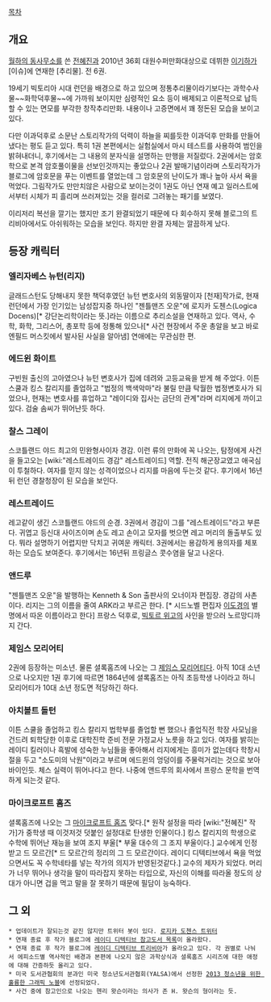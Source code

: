[[목차]]

== 개요 ==
[[월하의 동사무소]]를 쓴 [[전혜진]]과 2010년 36회 대원수퍼만화대상으로 데뷔한 [[이기하]]가 [이슈]에 연재한 [추리물]. 전 6권.

19세기 빅토리아 시대 런던을 배경으로 하고 있으며 정통추리물이라기보다는 과학수사물~~화학덕후물~~에 가까워 보이지만 심령적인 요소 등이 배제되고 이론적으로 납득할 수 있는 면모를 부각한 창작추리만화. 내용이나 고증면에서 꽤 정돈된 모습을 보이고 있다.

다만 이과덕후로 소문난 스토리작가의 덕력이 하늘을 찌를듯한 이과덕후 만화를 만들어냈다는 평도 듣고 있다. 특히 1권 본편에서는 실험실에서 마시 테스트를 사용하여 범인을 밝혀내더니, 후기에서는 그 내용의 분자식을 설명하는 만행을 저질렀다. 2권에서는 암호학으로 본격 암호풀이물을 선보인것까지는 좋았으나 2권 발매기념이라며 스토리작가가 블로그에 암호문을 푸는 이벤트를 열었는데 그 암호문의 난이도가 꽤나 높아 사서 욕을 먹었다. 그림작가도 만만치않은 사람으로 보이는것이 1권도 아닌 연재 예고 일러스트에서부터 시체가 피 흘리며 쓰러져있는 것을 컬러로 그려놓는 패기를 보였다.

이리저리 복선을 깔기는 했지만 조기 완결되었기 때문에 다 회수하지 못해 블로그의 트리비아에서도 아쉬워하는 모습을 보인다. 하지만 완결 자체는 깔끔하게 났다.

== 등장 캐릭터 ==
=== 엘리자베스 뉴턴(리지) ===
글래드스턴도 당해내지 못한 책덕후였던 뉴턴 변호사의 외동딸이자 [천재]작가로, 현재 런던에서 가장 인기있는 남성잡지중 하나인 "젠틀맨즈 오운"에 로지카 도첸스(Logica Docens)[* 강단논리학이라는 뜻.]라는 이름으로 추리소설을 연재하고 있다. 역사, 수학, 화학, 그리스어, 총포학 등에 정통해 있으나[* 사건 현장에서 주운 총알을 보고 바로 엔필드 머스킷에서 발사된 사실을 알아냄] 연애에는 무관심한 편. 

=== 에드윈 화이트 ===
구빈원 출신의 고아였으나 뉴턴 변호사가 집에 데려와 고등교육을 받게 해 주었다. 이튼 스쿨과 킹스 칼리지를 졸업하고 "법정의 백색악마"라 불릴 만큼 탁월한 법정변호사가 되었으나, 현재는 변호사를 휴업하고 "레이디와 집사는 금단의 관계"라며 리지에게 까이고 있다. 검술 솜씨가 뛰어난듯 하다. 

=== 찰스 그레이 ===
스코틀랜드 야드 최고의 민완형사이자 경감. 이런 류의 만화에 꼭 나오는, 탐정에게 사건을 들고오는 [wiki:"레스트레이드 경감" 레스트레이드] 역할. 전직 해군장교였고 애국심이 투철하다. 여자를 믿지 않는 성격이었으나 리지를 마음에 두는것 같다. 후기에서 16년뒤 런던 경찰청장이 된 모습을 보인다.

=== 레스트레이드 ===
레고같이 생긴 스코틀랜드 야드의 순경. 3권에서 경감이 그를 "레스트레이드"라고 부른다. 귀엽고 등신대 사이즈이며 손도 레고 손이고 모자를 벗으면 레고 머리의 돌출부도 있다. 뭐라 설명하기 어렵지만 닥치고 귀여운 캐릭터. 3권에서는 용감하게 용의자를 체포하는 모습도 보여준다. 후기에서는 16년뒤 프링글스 콧수염을 달고 나온다.

=== 앤드루 ===
"젠틀맨즈 오운"을 발행하는 Kenneth & Son 출판사의 오너이자 편집장. 경감의 사촌이다. 리지는 그의 이름을 줄여 ARK라고 부르곤 한다. [* 시드노벨 편집자 [[이도경]]의 별명에서 따온 이름이라고 한다] 프랑스 덕후로, [[빅토르 위고]]의 사인을 받으러 노르망디까지 간다. 

=== 제임스 모리어티 ===
2권에 등장하는 미소년. 물론 셜록홈즈에 나오는 그 [[제임스 모리어티]]다. 아직 10대 소년으로 나오지만 1권 후기에 따르면 1864년에 셜록홈즈는 아직 초등학생 나이라고 하니 모리어티가 10대 소년 정도면 적당하긴 하다. 

=== 아치볼트 돌턴 ===
이튼 스쿨을 졸업하고 킹스 칼리지 법학부를 졸업할 뻔 했으나 졸업직전 학장 사모님을 건드려 퇴학당한 이후로 대학진학 준비 전문 가정교사 노릇을 하고 있다. 여자를 밝히는 레이디 킬러이나 흑발에 성숙한 누님들을 좋아해서 리지에게는 흥미가 없는데다 학창시절을 두고 "소도미의 낙원"이라고 부르며 에드윈의 엉덩이를 주물럭거리는 것으로 보아 바이인듯. 체스 실력이 뛰어나다고 한다. 나중에 앤드루의 회사에서 프랑스 문학을 번역하게 되는것 같다.

=== 마이크로프트 홈즈 ===
셜록홈즈에 나오는 그 [[마이크로프트 홈즈]] 맞다.[* 원작 설정을 따라 [wiki:"전혜진" 작가]가 중학생 때 이것저것 덧붙인 설정대로 탄생한 인물이다.] 킹스 칼리지의 학생으로 수학에 뛰어난 재능을 보여 조지 부울[* 부울 대수의 그 조지 부울이다.] 교수에게 인정받고 드 모르간[* 드 모르간의 정리의 그 드 모르간이다. 레이디 디텍티브에서 욕을 먹었으면서도 꼭 수학네타를 넣는 작가의 의지가 반영된것같다.] 교수의 제자가 되었다. 머리가 너무 뛰어나 생각을 말이 따라잡지 못하는 타입으로, 자신의 이해를 따라올 정도의 상대가 아니면 겁을 먹고 말을 잘 못하기 때문에 필담이 능숙하다. 

== 그 외 ==
 * 업데이트가 잘되는것 같진 않지만 트위터 봇이 있다. [http://twitter.com/#!/LogicaDocens 로지카 도첸스 트위터]
 * 연재 종료 후 작가 블로그에 [http://heyjinism.com/2013/01/20/8515 레이디 디텍티브 참고도서 목록]이 올라왔다.
 * 연재 종료 후 작가 블로그에 [http://heyjinism.com/?s=%EB%A0%88%EC%9D%B4%EB%94%94+%EB%94%94%ED%85%8D%ED%8B%B0%EB%B8%8C+%ED%8A%B8%EB%A6%AC%EB%B9%84%EC%95%84 레이디 디텍티브 트리비아]가 올라오고 있다. 각 권별로 나눠서 에피소드별 역사적인 배경과 본편에 나오지 않은 과학상식과 셜록홈즈 시리즈에 대한 애정에 대해 간증하듯 올리고 있다.
 * 미국 도서관협회의 분과인 미국 청소년도서관협회(YALSA)에서 선정한 [http://www.ala.org/yalsa/booklists/ggnt/2013 2013 청소년을 위한 훌륭한 그래픽 노블]에 선정되었다.
 * 사건 중에 참고인으로 나오는 헨리 왓슨이라는 의사가 존 H. 왓슨의 형이라는 듯.
